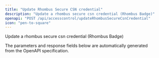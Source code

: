 ```yaml
---
title: "Update Rhombus Secure CSN credential"
description: "Update a rhombus secure csn credential (Rhombus Badge)"
openapi: "POST /api/accesscontrol/updateRhombusSecureCsnCredential"
icon: "pen-to-square"
---
```


Update a rhombus secure csn credential (Rhombus Badge)

<Note>
The parameters and response fields below are automatically generated from the OpenAPI specification.
</Note>
